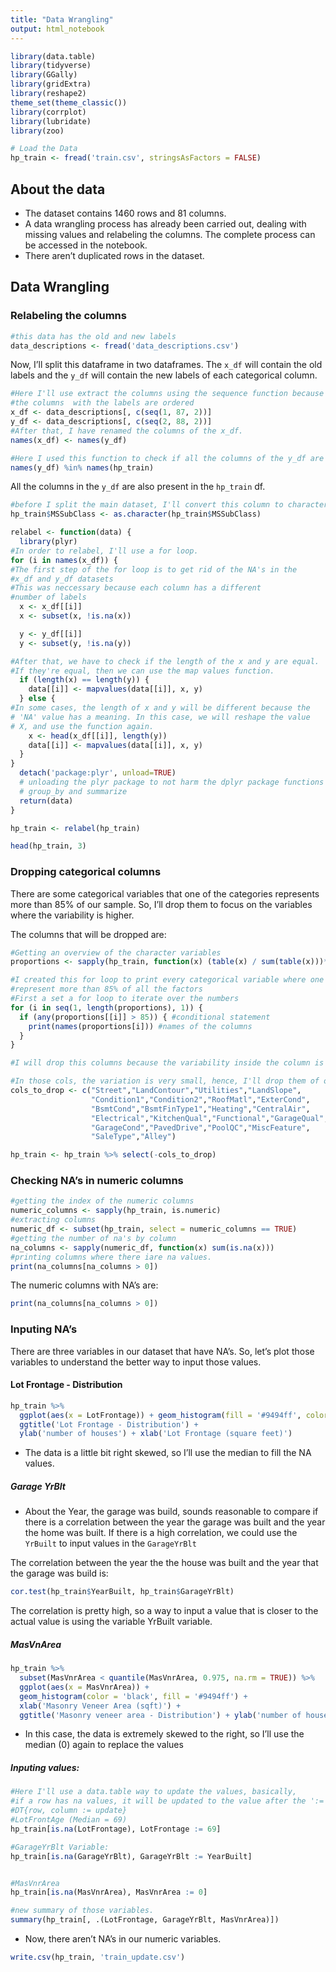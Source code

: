 ---
title: "Data Wrangling"
output: html_notebook
---

```{r echo=FALSE, message=FALSE, warning=FALSE, packages}
library(data.table)
library(tidyverse)
library(GGally)
library(gridExtra)
library(reshape2)
theme_set(theme_classic())
library(corrplot)
library(lubridate)
library(zoo)
```

```{r echo=FALSE, Load_the_Data}
# Load the Data
hp_train <- fread('train.csv', stringsAsFactors = FALSE)
```
  
## About the data

- The dataset contains 1460 rows and 81 columns.
- A data wrangling process has already been carried out, dealing with missing values and relabeling the columns. The complete process can be accessed in the notebook.
- There aren't duplicated rows in the dataset.

## Data Wrangling

### Relabeling the columns

```{r loading-data-descriptions}
#this data has the old and new labels
data_descriptions <- fread('data_descriptions.csv')
```

Now, I'll split this dataframe in two dataframes. The `x_df` will contain the old labels and the `y_df` will contain the new labels of each categorical column.  


```{r echo=FALSE}
#Here I'll use extract the columns using the sequence function because
#the columns  with the labels are ordered
x_df <- data_descriptions[, c(seq(1, 87, 2))]
y_df <- data_descriptions[, c(seq(2, 88, 2))]
#After that, I have renamed the columns of the x_df.
names(x_df) <- names(y_df)

#Here I used this function to check if all the columns of the y_df are inside the main dataframe.
names(y_df) %in% names(hp_train)
``` 
  

All the columns in the `y_df` are also present in the `hp_train` df. 

```{r echo=FALSE}
#before I split the main dataset, I'll convert this column to character
hp_train$MSSubClass <- as.character(hp_train$MSSubClass)
```


```{r warning=FALSE, message=FALSE, error=FALSE}
relabel <- function(data) {
  library(plyr)
#In order to relabel, I'll use a for loop.
for (i in names(x_df)) {
#The first step of the for loop is to get rid of the NA's in the 
#x_df and y_df datasets
#This was neccessary because each column has a different
#number of labels
  x <- x_df[[i]]
  x <- subset(x, !is.na(x))

  y <- y_df[[i]]
  y <- subset(y, !is.na(y))

#After that, we have to check if the length of the x and y are equal.
#If they're equal, then we can use the map values function.
  if (length(x) == length(y)) {
    data[[i]] <- mapvalues(data[[i]], x, y)
  } else {
#In some cases, the length of x and y will be different because the
# 'NA' value has a meaning. In this case, we will reshape the value
# X, and use the function again.
    x <- head(x_df[[i]], length(y))
    data[[i]] <- mapvalues(data[[i]], x, y)
  }
}
  detach('package:plyr', unload=TRUE)
  # unloading the plyr package to not harm the dplyr package functions
  # group_by and summarize
  return(data)
}

hp_train <- relabel(hp_train)

head(hp_train, 3)
```

### Dropping categorical columns

There are some categorical variables that one of the categories represents more than 85% of our sample. So, I'll drop them to focus on the variables where the variability is higher.

The columns that will be dropped are:
  
```{r}
#Getting an overview of the character variables
proportions <- sapply(hp_train, function(x) (table(x) / sum(table(x)))*100)

#I created this for loop to print every categorical variable where one of the factors
#represent more than 85% of all the factors
#First a set a for loop to iterate over the numbers
for (i in seq(1, length(proportions), 1)) {
  if (any(proportions[[i]] > 85)) { #conditional statement
    print(names(proportions[i])) #names of the columns
  }
}

#I will drop this columns because the variability inside the column is very low (one factor represents more than 90% of all homes inside our dataframe)
``` 


```{r echo=FALSE}
#In those cols, the variation is very small, hence, I'll drop them of our dataset.
cols_to_drop <- c("Street","LandContour","Utilities","LandSlope",
                  "Condition1","Condition2","RoofMatl","ExterCond",
                  "BsmtCond","BsmtFinType1","Heating","CentralAir",
                  "Electrical","KitchenQual","Functional","GarageQual",
                  "GarageCond","PavedDrive","PoolQC","MiscFeature",
                  "SaleType","Alley")

hp_train <- hp_train %>% select(-cols_to_drop)
```


### Checking NA's in numeric columns

```{r echo=FALSE}
#getting the index of the numeric columns
numeric_columns <- sapply(hp_train, is.numeric)
#extracting columns
numeric_df <- subset(hp_train, select = numeric_columns == TRUE)
#getting the number of na's by column
na_columns <- sapply(numeric_df, function(x) sum(is.na(x)))
#printing columns where there iare na values.
print(na_columns[na_columns > 0])
```

The numeric columns with NA's are:

```{r echo=FALSE}
print(na_columns[na_columns > 0])
```


### Inputing NA's  

There are three variables in our dataset that have NA's. So, let's plot those variables to understand the better way to input those values.

#### Lot Frontage - Distribution

```{r error=FALSE, message=FALSE, warning=FALSE, echo=FALSE}
hp_train %>%
  ggplot(aes(x = LotFrontage)) + geom_histogram(fill = '#9494ff', color = 'black') +
  ggtitle('Lot Frontage - Distribution') + 
  ylab('number of houses') + xlab('Lot Frontage (square feet)')
```

- The data is a little bit right skewed, so I'll use the median to fill the NA values.

##### Garage YrBlt

- About the Year, the garage was build, sounds reasonable to compare if there is a correlation between the year the garage was built and the year the home was built. If there is a high correlation, we could use the `YrBuilt` to input values in the `GarageYrBlt`

The correlation between the year the the house was built and the year that the garage was build is:

```{r}
cor.test(hp_train$YearBuilt, hp_train$GarageYrBlt)
```

The correlation is pretty high, so a way to input a value that is closer to the actual value is using the variable YrBuilt variable.

##### MasVnArea

```{r error=FALSE, message=FALSE, warning=FALSE, echo=FALSE}
hp_train %>%
  subset(MasVnrArea < quantile(MasVnrArea, 0.975, na.rm = TRUE)) %>%
  ggplot(aes(x = MasVnrArea)) + 
  geom_histogram(color = 'black', fill = '#9494ff') +
  xlab('Masonry Veneer Area (sqft)') + 
  ggtitle('Masonry veneer area - Distribution') + ylab('number of houses')
```

- In this case, the data is extremely skewed to the right, so I'll use the median (0) again to replace the values

##### Inputing values:

```{r}
#Here I'll use a data.table way to update the values, basically,
#if a row has na values, it will be updated to the value after the ':='.
#DT{row, column := update}
#LotFrontAge (Median = 69)
hp_train[is.na(LotFrontage), LotFrontage := 69]

#GarageYrBlt Variable:
hp_train[is.na(GarageYrBlt), GarageYrBlt := YearBuilt]


#MasVnrArea
hp_train[is.na(MasVnrArea), MasVnrArea := 0]

#new summary of those variables.
summary(hp_train[, .(LotFrontage, GarageYrBlt, MasVnrArea)]) 
```


- Now, there aren't NA's in our numeric variables.


```{r}
write.csv(hp_train, 'train_update.csv')
```

